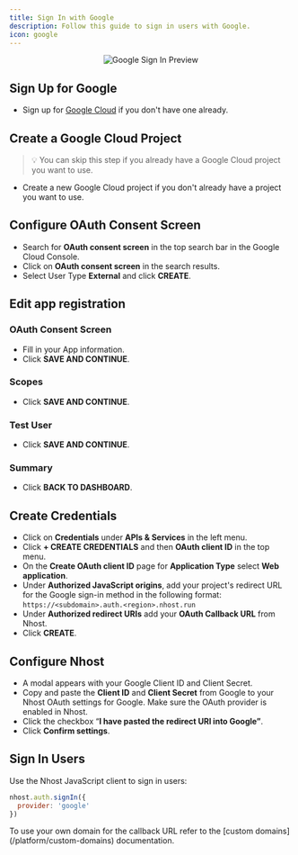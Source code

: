 ```yaml
---
title: Sign In with Google
description: Follow this guide to sign in users with Google.
icon: google
---
```


<p align="center">
  <img
    alt="Google Sign In Preview"
    src="/images/auth/google-signin.svg"
    width={480}
    height={267}
  />
</p>

## Sign Up for Google

- Sign up for [Google Cloud](https://cloud.google.com/free) if you don't have one already.

## Create a Google Cloud Project

> 💡 You can skip this step if you already have a Google Cloud project you want to use.

- Create a new Google Cloud project if you don't already have a project you want to use.

## Configure OAuth Consent Screen

- Search for **OAuth consent screen** in the top search bar in the Google Cloud Console.
- Click on **OAuth consent screen** in the search results.
- Select User Type **External** and click **CREATE**.

## **Edit app registration**

### OAuth Consent Screen

- Fill in your App information.
- Click **SAVE AND CONTINUE**.

### Scopes

- Click **SAVE AND CONTINUE**.

### Test User

- Click **SAVE AND CONTINUE**.

### Summary

- Click **BACK TO DASHBOARD**.

## Create Credentials

- Click on **Credentials** under **APIs & Services** in the left menu.
- Click **+ CREATE CREDENTIALS** and then **OAuth client ID** in the top menu.
- On the **Create OAuth client ID** page for **Application Type** select **Web application**.
- Under **Authorized JavaScript origins**, add your project's redirect URL for the Google sign-in method in the following format: `https://<subdomain>.auth.<region>.nhost.run`
- Under **Authorized redirect URIs** add your **OAuth Callback URL** from Nhost.
- Click **CREATE**.

## Configure Nhost

- A modal appears with your Google Client ID and Client Secret.
- Copy and paste the **Client ID** and **Client Secret** from Google to your Nhost OAuth settings for Google. Make sure the OAuth provider is enabled in Nhost.
- Click the checkbox “**I have pasted the redirect URI into Google”**.
- Click **Confirm settings**.

## Sign In Users

Use the Nhost JavaScript client to sign in users:

```js
nhost.auth.signIn({
  provider: 'google'
})
```

<Note>
To use your own domain for the callback URL refer to the [custom domains](/platform/custom-domains) documentation.
</Note>
